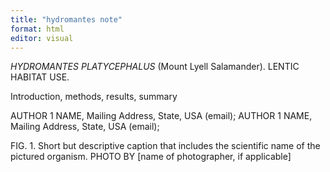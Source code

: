 ```yaml
---
title: "hydromantes note"
format: html
editor: visual
---
```


*HYDROMANTES PLATYCEPHALUS* (Mount Lyell Salamander).
LENTIC HABITAT USE.

Introduction, methods, results, summary

AUTHOR 1 NAME, Mailing Address, State, USA (email); AUTHOR 1 NAME, Mailing Address, State, USA (email);

FIG.
1.
Short but descriptive caption that includes the scientific name of the pictured organism.
PHOTO BY \[name of photographer, if applicable\]
